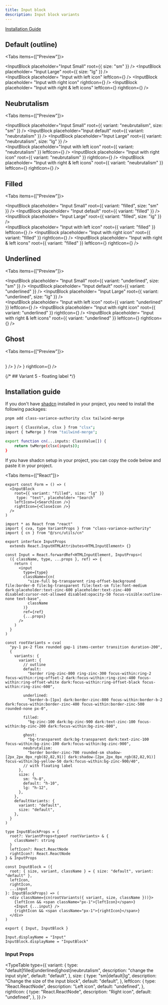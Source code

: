 ```yaml
---
title: Input block
description: Input block variants
---
```



<a href="#installation-guide">Installation Guide</a>

## Default (outline)

<Tabs items={["Preview"]}>
  <Tab value="Preview">
    <div className="py-4 mx-auto max-w-xl space-y-3">
      <InputBlock placeholder="Input Small" root={{ size: "sm" }} />
      <InputBlock  placeholder= "Input default"  />
      <InputBlock
         placeholder= "Input Large" 
        root={{ size: "lg" }}
      />
      <br />
      <InputBlock
         placeholder= "Input with left icon" 
        leftIcon={<IoSearchSharp className="text-zinc-500" />}
      />
      <InputBlock
         placeholder= "Input with right icon" 
        rightIcon={<IoSearchSharp className="text-zinc-500" />}
      />
      <InputBlock
         placeholder= "Input with right & left icons" 
        leftIcon={<IoSearchSharp className="text-zinc-500" />}
        rightIcon={<BiSolidSend className="text-zinc-600" />}
      />
    </div>
  </Tab>
</Tabs>

## Neubrutalism

<Tabs items={["Preview"]}>
  <Tab value="Preview">
    <div className="py-4 mx-auto max-w-xl space-y-3">
      <InputBlock
        placeholder="Input Small"
        root={{ variant: "neubrutalism", size: "sm" }}
      />
      <InputBlock
        placeholder="Input default"
        root={{ variant: "neubrutalism" }}
      />
      <InputBlock
        placeholder="Input Large"
        root={{ variant: "neubrutalism", size: "lg" }}
      />
      <br />
      <InputBlock
        placeholder="Input with left icon"
        root={{ variant: "neubrutalism" }}
        leftIcon={<IoSearchSharp className="text-zinc-500" />}
      />
      <InputBlock
         placeholder= "Input with right icon" 
        root={{ variant: "neubrutalism" }}
        rightIcon={<IoSearchSharp className="text-zinc-500" />}
      />
      <InputBlock
         placeholder= "Input with right & left icons" 
        root={{ variant: "neubrutalism" }}
        leftIcon={<IoSearchSharp className="text-zinc-500" />}
        rightIcon={<BiSolidSend className="text-zinc-600" />}
      />
    </div>
  </Tab>
</Tabs>

## Filled

<Tabs items={["Preview"]}>
  <Tab value="Preview">
    <div className="py-4 mx-auto max-w-xl space-y-3">
      <InputBlock
         placeholder= "Input Small" 
        root={{ variant: "filled", size: "sm" }}
      />
      <InputBlock
         placeholder= "Input default" 
        root={{ variant: "filled" }}
      />
      <InputBlock
         placeholder= "Input Large" 
        root={{ variant: "filled", size: "lg" }}
      />
      <br />
      <InputBlock
         placeholder= "Input with left icon" 
        root={{ variant: "filled" }}
        leftIcon={<IoSearchSharp className="text-zinc-500" />}
      />
      <InputBlock
         placeholder= "Input with right icon" 
        root={{ variant: "filled" }}
        rightIcon={<IoSearchSharp className="text-zinc-500" />}
      />
      <InputBlock
         placeholder= "Input with right & left icons" 
        root={{ variant: "filled" }}
        leftIcon={<IoSearchSharp className="text-zinc-500" />}
        rightIcon={<BiSolidSend className="text-zinc-600" />}
      />
    </div>
  </Tab>
</Tabs>

## Underlined

<Tabs items={["Preview"]}>
  <Tab value="Preview">
    <div className="py-4 mx-auto max-w-xl space-y-3">
      <InputBlock
         placeholder= "Input Small" 
        root={{ variant: "underlined", size: "sm" }}
      />
      <InputBlock
         placeholder= "Input default" 
        root={{ variant: "underlined" }}
      />
      <InputBlock
         placeholder= "Input Large" 
        root={{ variant: "underlined", size: "lg" }}
      />
      <br />
      <InputBlock
         placeholder= "Input with left icon" 
        root={{ variant: "underlined" }}
        leftIcon={<IoSearchSharp className="text-zinc-500" />}
      />
      <InputBlock
         placeholder= "Input with right icon" 
        root={{ variant: "underlined" }}
        rightIcon={<IoSearchSharp className="text-zinc-500" />}
      />
      <InputBlock
         placeholder= "Input with right & left icons" 
        root={{ variant: "underlined" }}
        leftIcon={<IoSearchSharp className="text-zinc-500" />}
        rightIcon={<BiSolidSend className="text-zinc-600" />}
      />
    </div>
  </Tab>
</Tabs>

## Ghost

<Tabs items={["Preview"]}>

  <Tab value="Preview">
    <div className="py-4 mx-auto max-w-xl space-y-3">
        <InputBlock
           placeholder= "Input Small" 
          root={{variant:"ghost", size:"sm" }}
          />
        <InputBlock
           placeholder= "Input default" 
          root={{variant:"ghost",  }}
          />
        <InputBlock
           placeholder= "Input Large" 
          root={{variant:"ghost", size: "lg" }}
          />
        <br/>
        <InputBlock
           placeholder= "Input with left icon" 
          root={{variant:"ghost",}}
          leftIcon={<IoSearchSharp className="text-zinc-500" />}
          />
        <InputBlock
           placeholder= "Input with right icon" 
          root={{variant:"ghost",}}
          rightIcon={<IoSearchSharp className="text-zinc-500" />}
          />
        <InputBlock
           placeholder= "Input with right & left icons" 
          root={{variant:"ghost",}}
          leftIcon={<IoSearchSharp className="text-zinc-500" />}
          rightIcon={<BiSolidSend className="text-zinc-600" />}
          />
    </div>
  </Tab>
  <Tab value="React">
</Tab>
</Tabs>

{/* ## Variant 5 - floating label */}

## Installation guide

If you don't have [shadcn](https://ui.shadcn.com/docs/installation) installed in your project, you need to install the following packages:

```bash title="Terminal"
pnpm add class-variance-authority clsx tailwind-merge
```

```bash title="cn.tsx"
import { ClassValue, clsx } from "clsx";
import { twMerge } from "tailwind-merge";

export function cn(...inputs: ClassValue[]) {
    return twMerge(clsx(inputs));
}
```

If you have shadcn setup in your project, you can copy the code below and paste it in your project.

<Tabs items={["React"]}>
  <Tab value="React">
```tsx title="Usage.tsx"
export const Form = () => (
  <InputBlock
    root={{ variant: "filled", size: "lg" }}
     type: "text", placeholder= "Search" 
    leftIcon={<SearchIcon />}
    rightIcon={<CloseIcon />}
  />
)
```

```tsx title="Input.tsx"
import * as React from "react"
import { cva, type VariantProps } from "class-variance-authority"
import { cn } from "@/src/utils/cn"

export interface InputProps
  extends React.InputHTMLAttributes<HTMLInputElement> {}

const Input = React.forwardRef<HTMLInputElement, InputProps>(
  ({ className, type, ...props }, ref) => {
    return (
      <input
        type={type}
        className={cn(
          "size-full bg-transparent ring-offset-background file:border-0 file:bg-transparent file:text-sm file:font-medium dark:placeholder:text-zinc-600 placeholder:text-zinc-400 disabled:cursor-not-allowed disabled:opacity-50 focus-visible:outline-none text-base",
          className
        )}
        ref={ref}
        {...props}
      />
    )
  }
)

const rootVariants = cva(
  "py-1 px-2 flex rounded gap-1 items-center transition duration-200",
  {
    variants: {
      variant: {
        // outline
        default:
          "border ring-zinc-800 ring-zinc-300 focus-within:ring-2 focus-within:ring-offset-2 dark:focus-within:ring-zinc-400 focus-within:ring-offset-white dark:focus-within:ring-offset-black focus-within:ring-zinc-600",

        underlined:
          "border-b-[1px] dark:border-zinc-800 focus-within:border-b-2 dark:focus-within:border-zinc-400 focus-within:border-zinc-500 rounded-none px-0",

        filled:
          "bg-zinc-100 dark:bg-zinc-900 dark:text-zinc-100 focus-within:bg-zinc-200 dark:focus-within:bg-zinc-800",

        ghost:
          "bg-transparent dark:bg-transparent dark:text-zinc-100 focus-within:bg-zinc-100 dark:focus-within:bg-zinc-900",
        neubrutalism:
          "border border-zinc-700 rounded-sm shadow-[2px_2px_0px_rgb(82,82,91)] dark:shadow-[2px_2px_0px_rgb(82,82,91)] focus-within:bg-yellow-50 dark:focus-within:bg-zinc-900/40",
        // with floating label
      },
      size: {
        sm: "h-8",
        default: "h-10",
        lg: "h-12",
      },
    },
    defaultVariants: {
      variant: "default",
      size: "default",
    },
  }
)

type InputBlockProps = {
  root?: VariantProps<typeof rootVariants> & {
    className?: string
  }
  leftIcon?: React.ReactNode
  rightIcon?: React.ReactNode
} & InputProps

const InputBlock = ({
  root: { size, variant, className } = { size: "default", variant: "default" },
  leftIcon,
  rightIcon,
  ...input
}: InputBlockProps) => (
  <div className={cn(rootVariants({ variant, size, className }))}>
    {leftIcon && <span className="px-1">{leftIcon}</span>}
    <Input {...input} />
    {rightIcon && <span className="px-1">{rightIcon}</span>}
  </div>
)

export { Input, InputBlock }

Input.displayName = "Input"
InputBlock.displayName = "InputBlock"

```

</Tab>
</Tabs>

### Input Props

<TypeTable
  type={{
    variant: {
      type: "default|filled|underlined|ghost|neubrutalism",
      description: "change the input style",
      default: "default",
    },
    size: {
      type: "sm|default|lg",
      description: "Change the size of the input block",
      default: "default",
    },
    leftIcon: {
      type: "React.ReactNode",
      description: "Left icon",
      default: "undefined",
    },
    rightIcon: {
      type: "React.ReactNode",
      description: "Right icon",
      default: "undefined",
    },
  }}
/>
